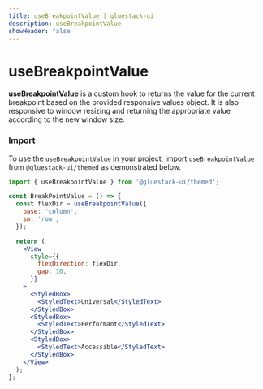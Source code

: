 ```yaml
---
title: useBreakpointValue | gluestack-ui
description: useBreakpointValue
showHeader: false
---
```



<Meta title="Hooks/useBreakpointValue" />

# useBreakpointValue

**useBreakpointValue** is a custom hook to returns the value for the current breakpoint based on the provided responsive values object. It is also responsive to window resizing and returning the appropriate value according to the new window size.

### Import

To use the `useBreakpointValue` in your project, import `useBreakpointValue` from `@gluestack-ui/themed` as demonstrated below.

```jsx
import { useBreakpointValue } from '@gluestack-ui/themed';
```

```jsx
const BreakPointValue = () => {
  const flexDir = useBreakpointValue({
    base: 'column',
    sm: 'row',
  });

  return (
    <View
      style={{
        flexDirection: flexDir,
        gap: 10,
      }}
    >
      <StyledBox>
        <StyledText>Universal</StyledText>
      </StyledBox>
      <StyledBox>
        <StyledText>Performant</StyledText>
      </StyledBox>
      <StyledBox>
        <StyledText>Accessible</StyledText>
      </StyledBox>
    </View>
  );
};
```
